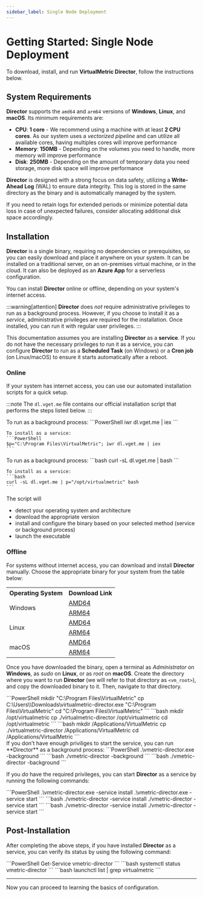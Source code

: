 ```yaml
---
sidebar_label: Single Node Deployment
---
```


# Getting Started: Single Node Deployment

To download, install, and run **VirtualMetric Director**, follow the instructions below.

## System Requirements

**Director** supports the `amd64` and `arm64` versions of **Windows**, **Linux**, and **macOS**. Its minimum requirements are:

- **CPU**: **1 core** - We recommend using a machine with at least **2 CPU cores**. As our system uses a _vectorized pipeline_ and can utilize all available cores, having multiples cores will improve performance
- **Memory**: **150MB** - Depending on the volumes you need to handle, more memory will improve performance
- **Disk**: **250MB** - Depending on the amount of temporary data you need storage, more disk space will improve performance

**Director** is designed with a strong focus on data safety, utilizing a **Write-Ahead Log**  (WAL) to ensure data integrity. This log is stored in the same directory as the binary and is automatically managed by the system.  

If you need to retain logs for extended periods or minimize potential data loss in case of unexpected failures, consider allocating additional disk space accordingly.

## Installation

**Director** is a single binary, requiring no dependencies or prerequisites, so you can easily download and place it anywhere on your system. It can be installed on a traditional server, on an on-premises virtual machine, or in the cloud. It can also be deployed as an **Azure App** for a serverless configuration.

You can install **Director** online or offline, depending on your system's internet access.

:::warning[attention]
**Director**  does _not_ require administrative privileges to run as a background process. However, if you choose to install it as a _service_, administrative privileges are required for the installation. Once installed, you can run it with regular user privileges.
:::

This documentation assumes you are installing **Director** as a **service**. If you do not have the necessary privileges to run it as a service, you can configure **Director** to run as a **Scheduled Task** (on Windows) or a **Cron job** (on Linux/macOS) to ensure it starts automatically after a reboot.

### Online

If your system has internet access, you can use our automated installation scripts for a quick setup.

:::note
The `dl.vget.me` file contains our official installation script that performs the steps listed below.
:::

<Tabs groupId="cli-options">
  <TabItem value="powershell" label="PowerShell" default>  
    To run as a background process:
    ```PowerShell
    iwr dl.vget.me | iex
    ```

    To install as a service:
    ```PowerShell
    $p="C:\Program Files\VirtualMetric"; iwr dl.vget.me | iex
    ```
  </TabItem>
  <TabItem value="bash" label="Bash">  
    To run as a background process:
    ```bash
    curl -sL dl.vget.me | bash
    ```

    To install as a service:
    ```bash
    curl -sL dl.vget.me | p="/opt/virtualmetric" bash
    ```
  </TabItem>
</Tabs>

The script will

- detect your operating system and architecture
- download the appropriate version
- install and configure the binary based on your selected method (service or background process)
- launch the executable

### Offline

For systems without internet access, you can download and install **Director** manually. Choose the appropriate binary for your system from the table below:

<table>
  <tr><th>Operating System</th><th>Download Link</th></tr>
  <tr>
    <td rowspan="2">Windows</td>
    <td><a href="https://dl.vget.me/director/windows/amd64/vmetric-director.exe">AMD64</a></td>
  </tr>
  <tr><td><a href="https://dl.vget.me/director/windows/arm64/vmetric-director.exe">ARM64</a></td></tr>
  <tr>
    <td rowspan="2">Linux</td>
    <td><a href="https://dl.vget.me/director/linux/amd64/vmetric-director">AMD64</a></td>
  </tr>
  <tr><td><a href="https://dl.vget.me/director/linux/arm64/vmetric-director">ARM64</a></td></tr>
  <tr>
    <td rowspan="2">macOS</td>
    <td><a href="https://dl.vget.me/director/darwin/amd64/vmetric-director">AMD64</a></td>
  </tr>
  <tr><td><a href="https://dl.vget.me/director/darwin/arm64/vmetric-director">ARM64</a></td></tr>
</table>

Once you have downloaded the binary, open a terminal as _Administrator_ on **Windows**, as _sudo_ on **Linux**, or as _root_ on **macOS**. Create the directory where you want to run **Director** (we will refer to that directory as `<vm_root>`), and copy the downloaded binary to it. Then, navigate to that directory.

<Tabs groupId="os-options">
  <TabItem value="windows" label="Windows" default>
  ```PowerShell
  mkdir "C:\Program Files\VirtualMetric"
  cp C:\Users\<admin-user>\Downloads\virtualmetric-director.exe "C:\Program Files\VirtualMetric"
  cd "C:\Program Files\VirtualMetric"
  ```
  </TabItem>
  <TabItem value="linux" label="Linux">
  ```bash
  mkdir /opt/virtualmetric
  cp ./virtualmetric-director /opt/virtualmetric
  cd /opt/virtualmetric
  ```
  </TabItem>
  <TabItem value="macos" label="macOS">
  ```bash
  mkdir /Applications/VirtualMetric
  cp ./virtualmetric-director /Applications/VirtualMetric
  cd /Applications/VirtualMetric
  ```
  </TabItem>
</Tabs>

<br />
If you don't have enough priviliges to start the service, you can run **Director** as a background process:

<Tabs groupId="os-options">
  <TabItem value="windows" label="Windows">
    ```PowerShell
    .\vmetric-director.exe -background
    ```
  </TabItem>
  <TabItem value="linux" label="Linux">
    ```bash
    ./vmetric-director -background
    ```
  </TabItem>
  <TabItem value="macos" label="macOS">
    ```bash
    ./vmetric-director -background
    ```
  </TabItem>
</Tabs>

If you _do_ have the required privileges, you can start **Director** as a service by running the following commands:

<Tabs groupId="os-options">
  <TabItem value="windows" label="Windows">
    ```PowerShell
    .\vmetric-director.exe -service install
    .\vmetric-director.exe -service start
    ```
  </TabItem>
  <TabItem value="linux" label="Linux">
    ```bash
    ./vmetric-director -service install
    ./vmetric-director -service start
    ```
  </TabItem>
  <TabItem value="macos" label="macOS">
    ```bash
    ./vmetric-director -service install
    ./vmetric-director -service start
    ```
  </TabItem>
</Tabs>

## Post-Installation

After completing the above steps, if you have installed **Director** as a service, you can verify its status by using the following command:

<Tabs groupId="os-options">
  <TabItem value="windows" label="Windows">
    ```PowerShell
    Get-Service vmetric-director
    ```
  </TabItem>
  <TabItem value="linux" label="Linux">
    ```bash
    systemctl status vmetric-director
    ```
  </TabItem>
  <TabItem value="macos" label="macOS">
    ```bash
    launchctl list | grep virtualmetric
    ```
  </TabItem>
</Tabs>

---

Now you can proceed to learning the basics of configuration.
